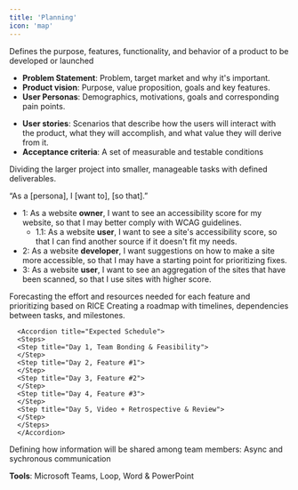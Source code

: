 ```yaml
---
title: 'Planning'
icon: 'map'
---
```



<Steps>
  <Step title="Develop a Product Requirement Document (PRD)">
  Defines the purpose, features, functionality, and behavior of a product to be developed or launched
  
  - **Problem Statement**: Problem, target market and why it's important.
  - **Product vision**: Purpose, value proposition, goals and key features.
  - **User Personas**: Demographics, motivations, goals and corresponding pain points.
  * **User stories**: Scenarios that describe how the users will interact with the product, what they will accomplish, and what value they will derive from it.
  * **Acceptance criteria**: A set of measurable and testable conditions 
  
  </Step>
  <Step title="Break Down Project Into Features (User Stories)">
   Dividing the larger project into smaller, manageable tasks with defined deliverables.

   “As a [persona], I [want to], [so that].”
   - 1: As a website **owner**, I want to see an accessibility score for my website, so that I may better comply with WCAG guidelines.
      - 1.1: As a website **user**, I want to see a site's accessibility score, so that I can find another source if it doesn't fit my needs.
   - 2: As a website **developer**, I want suggestions on how to make a site more accessible, so that I may have a starting point for prioritizing fixes.
   - 3: As a website **user**, I want to see an aggregation of the sites that have been scanned, so that I use sites with higher score.

  </Step>
  <Step title="Estimate Time and Prioritize:">
  Forecasting the effort and resources needed for each feature and prioritizing based on RICE
  </Step>
  <Step title="Develop a Project Schedule">
  Creating a roadmap with timelines, dependencies between tasks, and milestones.
  
      <Accordion title="Expected Schedule">
      <Steps>
      <Step title="Day 1, Team Bonding & Feasibility">
      </Step>
      <Step title="Day 2, Feature #1">
      </Step>
      <Step title="Day 3, Feature #2">
      </Step>
      <Step title="Day 4, Feature #3">
      </Step>
      <Step title="Day 5, Video + Retrospective & Review">
      </Step>
      </Steps>
      </Accordion>
  
  </Step>
  <Step title="Communication Plan">
  Defining how information will be shared among team members: Async and sychronous communication
  
  **Tools**: Microsoft Teams, Loop, Word & PowerPoint
  </Step>
</Steps>
